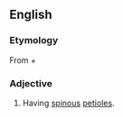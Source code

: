 ==English==

===Etymology===
From {{der|en|grc|ἀκανθο-||spine|sc=polytonic}} + {{m|grc|πούς||foot|sc=polytonic}}

===Adjective===
{{head|en|adjective}}

# {{lb|en|botany}} Having [[spinous]] [[petioles]].
